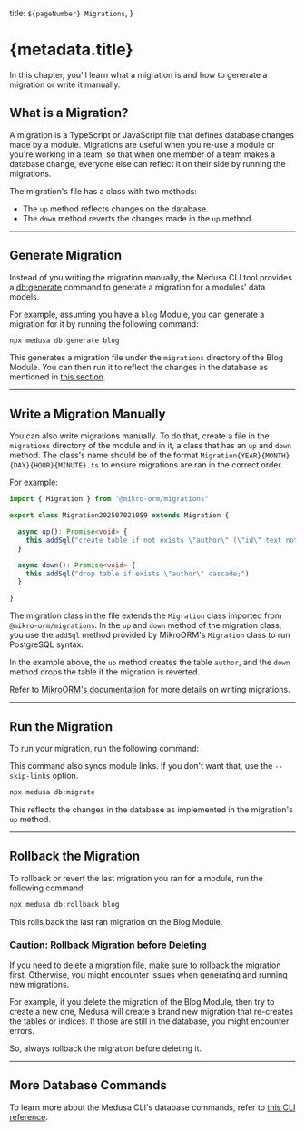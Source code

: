   title: `${pageNumber} Migrations`,
}

# {metadata.title}

In this chapter, you'll learn what a migration is and how to generate a migration or write it manually.

## What is a Migration?

A migration is a TypeScript or JavaScript file that defines database changes made by a module. Migrations are useful when you re-use a module or you're working in a team, so that when one member of a team makes a database change, everyone else can reflect it on their side by running the migrations.

The migration's file has a class with two methods:

- The `up` method reflects changes on the database.
- The `down` method reverts the changes made in the `up` method.

---

## Generate Migration

Instead of you writing the migration manually, the Medusa CLI tool provides a [db:generate](!resources!/medusa-cli/commands/db#dbgenerate) command to generate a migration for a modules' data models.

For example, assuming you have a `blog` Module, you can generate a migration for it by running the following command:

```bash
npx medusa db:generate blog
```

This generates a migration file under the `migrations` directory of the Blog Module. You can then run it to reflect the changes in the database as mentioned in [this section](#run-the-migration).

---

## Write a Migration Manually

You can also write migrations manually. To do that, create a file in the `migrations` directory of the module and in it, a class that has an `up` and `down` method. The class's name should be of the format `Migration{YEAR}{MONTH}{DAY}{HOUR}{MINUTE}.ts` to ensure migrations are ran in the correct order.

For example:

```ts title="src/modules/blog/migrations/Migration202507021059.ts"
import { Migration } from "@mikro-orm/migrations"

export class Migration202507021059 extends Migration {

  async up(): Promise<void> {
    this.addSql("create table if not exists \"author\" (\"id\" text not null, \"name\" text not null, \"created_at\" timestamptz not null default now(), \"updated_at\" timestamptz not null default now(), \"deleted_at\" timestamptz null, constraint \"author_pkey\" primary key (\"id\"));")
  }

  async down(): Promise<void> {
    this.addSql("drop table if exists \"author\" cascade;")
  }

}
```

The migration class in the file extends the `Migration` class imported from `@mikro-orm/migrations`. In the `up` and `down` method of the migration class, you use the `addSql` method provided by MikroORM's `Migration` class to run PostgreSQL syntax.

In the example above, the `up` method creates the table `author`, and the `down` method drops the table if the migration is reverted.

<Note title="Tip">

Refer to [MikroORM's documentation](https://mikro-orm.io/docs/migrations#migration-class) for more details on writing migrations.

</Note>

---

## Run the Migration

To run your migration, run the following command:

<Note>

This command also syncs module links. If you don't want that, use the `--skip-links` option.

</Note>

```bash
npx medusa db:migrate
```

This reflects the changes in the database as implemented in the migration's `up` method.

---

## Rollback the Migration

To rollback or revert the last migration you ran for a module, run the following command:

```bash
npx medusa db:rollback blog
```

This rolls back the last ran migration on the Blog Module.

### Caution: Rollback Migration before Deleting

If you need to delete a migration file, make sure to rollback the migration first. Otherwise, you might encounter issues when generating and running new migrations.

For example, if you delete the migration of the Blog Module, then try to create a new one, Medusa will create a brand new migration that re-creates the tables or indices. If those are still in the database, you might encounter errors.

So, always rollback the migration before deleting it.

---

## More Database Commands

To learn more about the Medusa CLI's database commands, refer to [this CLI reference](!resources!/medusa-cli/commands/db).
